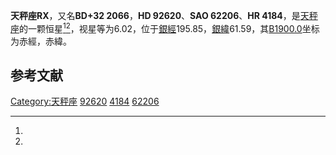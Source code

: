 {{Starbox begin
| name = 天秤座RX
}}
{{Starbox observe
| epoch = [[J2000.0|J2000.0]]
| constell = [[天秤座|天秤座]]<ref name=SIMBAD>{{cite web
 | url=http://simbad.u-strasbg.fr/simbad/sim-id?Ident=HR+4184
 | title=Pulsating variable Star
 | publisher=Centre de Données astronomiques de Strasbourg
 | work=SIMBAD
 | accessdate=2012-07-13
 | archive-date=2018-10-01
 | archive-url=https://web.archive.org/web/20181001133515/http://simbad.u-strasbg.fr/simbad/sim-id?Ident=HR+4184
 | dead-url=no
 }}</ref><ref name=DATA>{{cite web
 | url=http://vizier.u-strasbg.fr/viz-bin/VizieR-5?-out.add=.&-source=5050&-corr=PK=HR&-out.max=9999&HR=4184
 | title=VizieR Detailed Page
 | accessdate=2012-07-13
 | archive-date=2016-03-04
 | archive-url=https://web.archive.org/web/20160304225045/http://vizier.u-strasbg.fr/viz-bin/VizieR-5?-out.add=.&-source=5050&-corr=PK=HR&-out.max=9999&HR=4184
 | dead-url=no
 }}</ref>
| 星官 = 
| ra = {{RA|10|42|11.3}}<ref name=SIMBAD /><ref name=DATA />
| dec = {{DEC|+31|41|49}}<ref name=SIMBAD /><ref name=DATA />
| appmag_v = 6.02<ref name=SIMBAD /><ref name=DATA />
}}
{{Starbox character
| class = M4III<ref name=SIMBAD /><ref name=DATA />
| b-v = 1.62<ref name=SIMBAD /><ref name=DATA />
| u-b = 1.83<ref name=SIMBAD /><ref name=DATA />
| r-i = 1.13E<ref name=SIMBAD /><ref name=DATA />
| variable = 
}}
{{Starbox astrometry
| radial_v = 1.83
| prop_mo_ra = 16
| parallax = 
| p_error = 
}}
{{Starbox catalog
| names =BD+32 2066，[[SAO星表|SAO]] 62206，[[HD星表|HD]] 92620，[[HR星表|HR]] 4184}}
{{Starbox reference |Simbad=HR+4184}}
{{Starbox end}}

'''天秤座RX'''，又名'''BD+32 2066'''，'''HD 92620'''、'''SAO 62206'''、'''HR 4184'''，是[[天秤座|天秤座]]的一颗恒星<ref name=SIMBAD /><ref name=DATA />，视星等为6.02，位于[[銀道座標系|銀經]]195.85，[[銀道座標系|銀緯]]61.59，其[[B1900.0|B1900.0]]坐标为赤經{{RA|10|36|35.2}}，赤緯{{DEC|+32|61.59|13}}。

== 参考文献 ==
{{reflist}}

{{star-stub}}

{{天秤座恒星}}
[[Category:天秤座|Category:天秤座]]
[[Category:HD和HDE天體|92620]]
[[Category:HR天體|4184]]
[[Category:SAO天體|62206]]